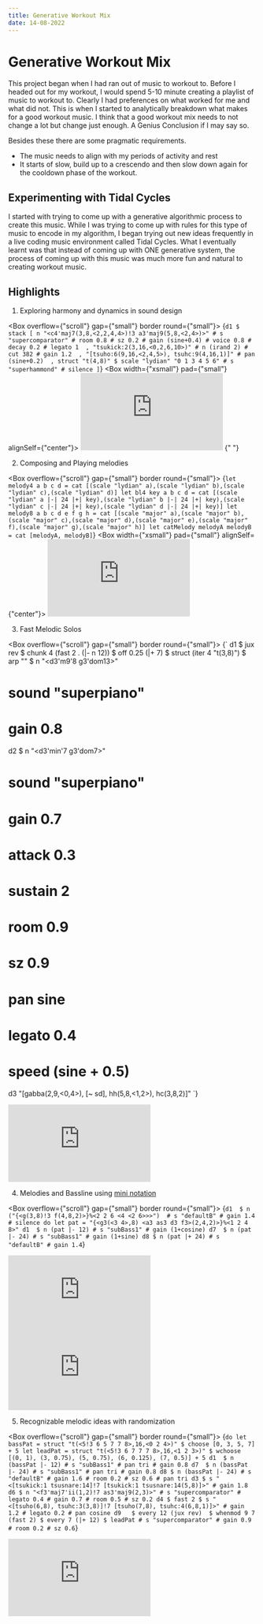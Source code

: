 ```yaml
---
title: Generative Workout Mix
date: 14-08-2022
---
```



# Generative Workout Mix

This project began when I had ran out of music to workout to. Before I headed out for my workout, I would spend 5-10 minute creating a playlist of music to workout to. Clearly I had preferences on what worked for me and what did not. This is when I started to analytically breakdown what makes for a good workout music.
I think that a good workout mix needs to not change a lot but change just enough. A Genius Conclusion if I may say so.

Besides these there are some pragmatic requirements.

- The music needs to align with my periods of activity and rest
- It starts of slow, build up to a crescendo and then slow down again for the cooldown phase of the workout.

## Experimenting with Tidal Cycles

I started with trying to come up with a generative algorithmic process to create this music. While I was trying to come up with rules for this type of music to encode in my algorithm, I began trying out new ideas frequently in a live coding music environment called Tidal Cycles. What I eventually learnt was that instead of coming up with ONE generative system, the process of coming up with this music was much more fun and natural to creating workout music.

## Highlights

1. Exploring harmony and dynamics in sound design

<Box overflow={"scroll"} gap={"small"} border round={"small"}>
  <Box>
    <SyntaxHighlighter language="haskell">
      {`
d1 $ stack [
    n "<c4'maj7(3,8,<2,2,4,4>)!3 a3'maj9(5,8,<2,4>)>" # s "supercomparator" # room 0.8 # sz 0.2 # gain (sine+0.4) # voice 0.8 # decay 0.2 # legato 1 
    , "tsukick:2(3,16,<0,2,6,10>)" # n (irand 2) # cut 382 # gain 1.2 
    , "[tsuho:6(9,16,<2,4,5>), tsuhc:9(4,16,1)]" # pan (sine+0.2) 
    , struct "t(4,8)" $ scale "lydian" "0 1 3 4 5 6" # s "superhammond" # silence
]
            `}
    </SyntaxHighlighter>
  </Box>
  <Box width={"xsmall"} pad={"small"} alignSelf={"center"}>
    <iframe
      width="289"
      height="157"
      src="https://www.youtube.com/embed/2VbkzeiQGlc"
      title="YouTube video player"
      frameborder="0"
      allow="accelerometer; autoplay; clipboard-write; encrypted-media; gyroscope; picture-in-picture"
      allowfullscreen
    ></iframe>
  </Box>
</Box>{" "}

2. Composing and Playing melodies

<Box overflow={"scroll"} gap={"small"} border round={"small"}>
  <Box>
    <SyntaxHighlighter language="haskell">
      {`
let melody4 a b c d = cat [(scale "lydian" a),(scale "lydian" b),(scale "lydian" c),(scale "lydian" d)]
let bl4 key a b c d = cat [(scale "lydian" a |-| 24 |+| key),(scale "lydian" b |-| 24 |+| key),(scale "lydian" c |-| 24 |+| key),(scale "lydian" d |-| 24 |+| key)]
let melody8 a b c d e f g h = cat [(scale "major" a),(scale "major" b),(scale "major" c),(scale "major" d),(scale "major" e),(scale "major" f),(scale "major" g),(scale "major" h)]
let catMelody melodyA melodyB = cat [melodyA, melodyB]
            `}
    </SyntaxHighlighter>
  </Box>
  <Box width={"xsmall"} pad={"small"} alignSelf={"center"}>
    <iframe
      width="289"
      height="157"
      src="https://www.youtube.com/embed/4GweazXRVXI"
      title="YouTube video player"
      frameborder="0"
      allow="accelerometer; autoplay; clipboard-write; encrypted-media; gyroscope; picture-in-picture"
      allowfullscreen
    ></iframe>
  </Box>
</Box>

3. Fast Melodic Solos

<Box overflow={"scroll"} gap={"small"} border round={"small"}>
  <Box>
    <SyntaxHighlighter language="haskell">
      {`
d1 $ jux rev $ chunk 4 (fast 2 . (|- n 12)) $ off 0.25 (|+ 7) $ struct (iter 4 "t(3,8)")
  $ arp "<up down>" $ n "<d3'm9'8 g3'dom13>"
  # sound "superpiano"
  # gain 0.8
d2 $ n "<d3'min'7 g3'dom7>"
  # sound "superpiano"
  # gain 0.7
  # attack 0.3
  # sustain 2
  # room 0.9
  # sz 0.9
  # pan sine
  # legato 0.4
  # speed (sine + 0.5)
d3 "[gabba(2,9,<0,4>), [~ sd], hh(5,8,<1,2>), hc(3,8,2)]"
`}

</SyntaxHighlighter>

  </Box>
  <Box width={"xsmall"} pad={"small"} alignSelf={"center"}>
    <iframe
      width="289"
      height="157"
      src="https://www.youtube.com/embed/LJzUYNian_I"
      title="YouTube video player"
      frameborder="0"
      allow="accelerometer; autoplay; clipboard-write; encrypted-media; gyroscope; picture-in-picture"
      allowfullscreen
    ></iframe>
  </Box>
</Box>

4. Melodies and Bassline using [mini notation](https://tidalcycles.org/docs/reference/mini_notation/)

<Box overflow={"scroll"} gap={"small"} border round={"small"}>
  <Box>
    <SyntaxHighlighter language="haskell">
      {`
d1 
    $ n ("{<g(3,8)!3 f(4,8,2)>}%<2 2 6 <4 <2 6>>>") 
    # s "defaultB"
    # gain 1.4
    # silence
do
    let pat = "{<g3(<3 4>,8) <a3 as3 d3 f3>(2,4,2)>}%<1 2 4 8>"
    d1 
        $ n (pat |- 12)
        # s "subBass1"
        # gain (1+cosine)
    d7 
        $ n (pat |- 24)
        # s "subBass1"
        # gain (1+sine)
    d8
        $ n (pat |+ 24)
        # s "defaultB"
        # gain 1.4
`}

</SyntaxHighlighter>

  </Box>
  <Box width={"xsmall"} pad={"small"} alignSelf={"center"}>
    <iframe
      width="289"
      height="157"
      src="https://www.youtube.com/embed/-n6KPsBoJss"
      title="YouTube video player"
      frameborder="0"
      allow="accelerometer; autoplay; clipboard-write; encrypted-media; gyroscope; picture-in-picture"
      allowfullscreen
    ></iframe>
  </Box>
  <Box width={"xsmall"} pad={"small"} alignSelf={"center"}>
    <iframe
      width="289"
      height="157"
      src="https://www.youtube.com/embed/YZUQlJ-2wAQ"
      title="YouTube video player"
      frameborder="0"
      allow="accelerometer; autoplay; clipboard-write; encrypted-media; gyroscope; picture-in-picture"
      allowfullscreen
    ></iframe>
  </Box>
</Box>

5. Recognizable melodic ideas with randomization

<Box overflow={"scroll"} gap={"small"} border round={"small"}>
  <Box>
    <SyntaxHighlighter language="haskell">
      {`
do
  let bassPat = struct "t(<5!3 6 5 7 7 8>,16,<0 2 4>)" $ choose [0, 3, 5, 7] + 5
  let leadPat = struct "t(<5!3 6 7 7 7 8>,16,<1 2 3>)" $ wchoose [(0, 1), (3, 0.75), (5, 0.75), (6, 0.125), (7, 0.5)] + 5
  d1 
      $ n (bassPat |- 12)
      # s "subBass1"
      # pan tri
      # gain 0.8
  d7 
      $ n (bassPat |- 24)
      # s "subBass1"
      # pan tri
      # gain 0.8
  d8
      $ n (bassPat |- 24)
      # s "defaultB"
      # gain 1.6
      # room 0.2
      # sz 0.6
      # pan tri
  d3 $ s "<[tsukick:1 tsusnare:14]!7 [tsukick:1 tsusnare:14(5,8)]>" # gain 1.8
  d6 $ n "<f3'maj7'ii(1,2)!7 as3'maj9(2,3)>" # s "supercomparator" # legato 0.4 # gain 0.7 # room 0.5 # sz 0.2
  d4 $ fast 2 $ s "<[tsuho(6,8), tsuhc:3(3,8)]!7 [tsuho(7,8), tsuhc:4(6,8,1)]>" # gain 1.2 # legato 0.2 # pan cosine
  d9  
      $ every 12 (jux rev) 
      $ whenmod 9 7 (fast 2)
      $ every 7 (|+ 12)
      $ leadPat
      # s "supercomparator"
      # gain 0.9
      # room 0.2
      # sz 0.6
`}

</SyntaxHighlighter>

  </Box>
  <Box width={"xsmall"} pad={"small"} alignSelf={"center"}>
    <iframe
      width="289"
      height="157"
      src="https://www.youtube.com/embed/ao_UMCT3k7Q"
      title="YouTube video player"
      frameborder="0"
      allow="accelerometer; autoplay; clipboard-write; encrypted-media; gyroscope; picture-in-picture"
      allowfullscreen
    ></iframe>
  </Box>
</Box>